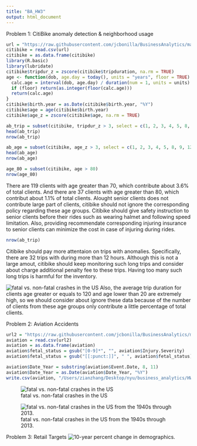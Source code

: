 ```yaml
---
title: "BA_HW3"
output: html_document
---
```


Problem 1: CitiBike anomaly detection & neighborhood usage
```r
url = "https://raw.githubusercontent.com/jcbonilla/BusinessAnalytics/master/BAData/JC-201709-citibike-tripdata.csv"
citibike = read.csv(url)
citibike = as.data.frame(citibike)
library(R.basic)
library(lubridate)
citibike$tripdur_z = zscore(citibike$tripduration, na.rm = TRUE)
age <- function(dob, age.day = today(), units = "years", floor = TRUE) {
  calc.age = interval(dob, age.day) / duration(num = 1, units = units)
  if (floor) return(as.integer(floor(calc.age)))
  return(calc.age)
}
citibike$birth.year = as.Date(citibike$birth.year, "%Y")
citibike$age = age(citibike$birth.year)
citibike$age_z = zscore(citibike$age, na.rm = TRUE)
```

```r
ab_trip = subset(citibike, tripdur_z > 3, select = c(1, 2, 3, 4, 5, 8, 9, 12, 13, 15, 16, 17))
head(ab_trip)
nrow(ab_trip)
```

```r
ab_age = subset(citibike, age_z > 3, select = c(1, 2, 3, 4, 5, 8, 9, 12, 13, 15, 17, 18))
head(ab_age)
nrow(ab_age)
```


```r
age_80 = subset(citibike, age > 80)
nrow(age_80)
```


There are 119 clients with age greater than 70, which contribute about 3.6% of total clients. And there are 37 
clients with age greater than 80, which contribut about 1.1% of total clients. Alought senior clients does not
contribute large part of clients, citibike should not ignore the corresponding policy regarding these age groups.
Citibike should give safety instruction to senior clients before their rides such as wearing halmet and following 
speed limitation. Also, providing recommendate corresponding injuring insurance to senior clients can minimize the 
cost in case of injuring during rides. 

```r
nrow(ab_trip)
```
Citibike should pay more attentaion on trips with anomalies. Specifically, there are 32 trips with during more than
12 hours. Although this is not a large amout, citibike should keep monitoring such long trips and consider about 
charge additional penalty fee to these trips. Having too many such long trips is harmful for the inventory.

![fatal vs. non-fatal crashes in the US](/Users/zianzhang/Desktop/nyu/business_analytics/HW3/WechatIMG6.png)
Also, the average trip duration for clients age greater or equals to 120 and age lower than 20 are extremely high,
so we should consider about ignore these data because of the number of clients from these age groups only 
contribute a little percentage of total clients.


Problem 2: Aviation Accidents
```r
url2 = "https://raw.githubusercontent.com/jcbonilla/BusinessAnalytics/master/BAData/aviation.csv"
aviation = read.csv(url2)
aviation = as.data.frame(aviation)
aviation$fetal_status = gsub("[0-9]*", "", aviation$Injury.Severity)
aviation$fetal_status = gsub("[[:punct:]]", " ", aviation$fetal_status)

aviation$Date_Year = substring(aviation$Event.Date, 8, 11) 
aviation$Date_Year = as.Date(aviation$Date_Year, "%Y")
write.csv(aviation, "/Users/zianzhang/Desktop/nyu/business_analytics/HW3/aviation_rev.csv")
```

![fatal vs. non-fatal crashes in the US](/Users/zianzhang/Desktop/nyu/business_analytics/HW3/WechatIMG3.png)

![fatal vs. non-fatal crashes in the US from the 1940s through 2013.](/Users/zianzhang/Desktop/nyu/business_analytics/HW3/WechatIMG4.png)




Problem 3: Retail Targets
![10-year percent change in demographics.](/Users/zianzhang/Desktop/nyu/business_analytics/HW3/WechatIMG5.png)
